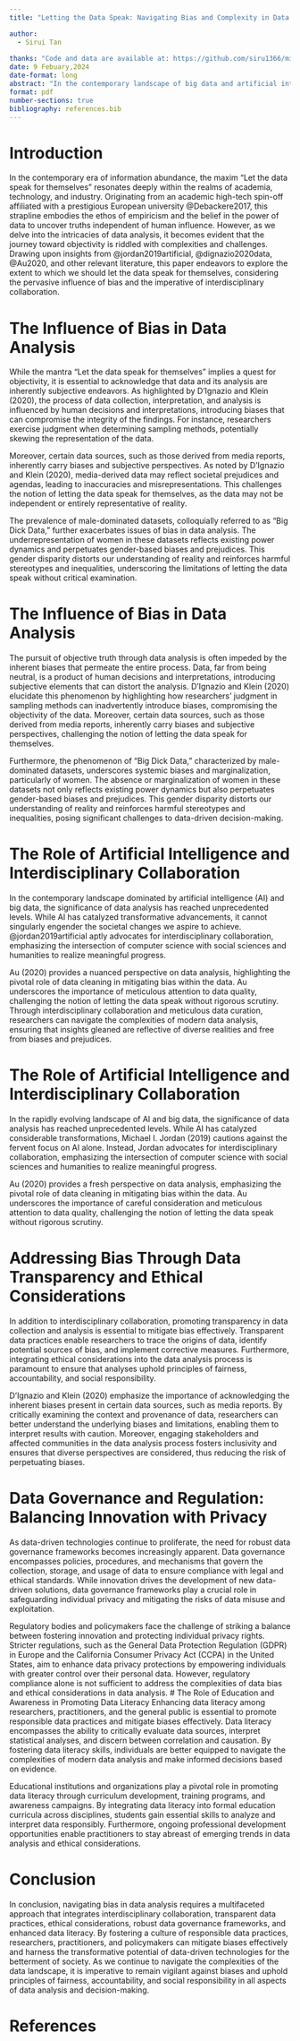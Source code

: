 ```yaml
---
title: "Letting the Data Speak: Navigating Bias and Complexity in Data Analysis "

author: 
  - Sirui Tan
  
thanks: "Code and data are available at: https://github.com/siru1366/mini-eassy-6.git."
date: 9 Febuary,2024
date-format: long
abstract: "In the contemporary landscape of big data and artificial intelligence, the concept of letting the data speak for themselves has garnered significant attention. However, this notion is accompanied by challenges related to biases and subjective interpretations inherent in data analysis. By critically examining the works of Jordan (2019), D’Ignazio and Klein (2020), Au (2020), and others, this paper seeks to elucidate the complexities surrounding data interpretation and advocate for interdisciplinary collaboration and ethical data practices to navigate these challenges effectively."
format: pdf
number-sections: true
bibliography: references.bib
---
```




# Introduction

In the contemporary era of information abundance, the maxim "Let the data speak for themselves" resonates deeply within the realms of academia, technology, and industry. Originating from an academic high-tech spin-off affiliated with a prestigious European university @Debackere2017, this strapline embodies the ethos of empiricism and the belief in the power of data to uncover truths independent of human influence. However, as we delve into the intricacies of data analysis, it becomes evident that the journey toward objectivity is riddled with complexities and challenges. Drawing upon insights from @jordan2019artificial, @dignazio2020data, @Au2020, and other relevant literature, this paper endeavors to explore the extent to which we should let the data speak for themselves, considering the pervasive influence of bias and the imperative of interdisciplinary collaboration. 



# The Influence of Bias in Data Analysis 

While the mantra "Let the data speak for themselves" implies a quest for objectivity, it is essential to acknowledge that data and its analysis are inherently subjective endeavors. As highlighted by D’Ignazio and Klein (2020), the process of data collection, interpretation, and analysis is influenced by human decisions and interpretations, introducing biases that can compromise the integrity of the findings. For instance, researchers exercise judgment when determining sampling methods, potentially skewing the representation of the data. 

Moreover, certain data sources, such as those derived from media reports, inherently carry biases and subjective perspectives. As noted by D’Ignazio and Klein (2020), media-derived data may reflect societal prejudices and agendas, leading to inaccuracies and misrepresentations. This challenges the notion of letting the data speak for themselves, as the data may not be independent or entirely representative of reality. 

The prevalence of male-dominated datasets, colloquially referred to as "Big Dick Data," further exacerbates issues of bias in data analysis. The underrepresentation of women in these datasets reflects existing power dynamics and perpetuates gender-based biases and prejudices. This gender disparity distorts our understanding of reality and reinforces harmful stereotypes and inequalities, underscoring the limitations of letting the data speak without critical examination. 



# The Influence of Bias in Data Analysis 

The pursuit of objective truth through data analysis is often impeded by the inherent biases that permeate the entire process. Data, far from being neutral, is a product of human decisions and interpretations, introducing subjective elements that can distort the analysis. D’Ignazio and Klein (2020) elucidate this phenomenon by highlighting how researchers' judgment in sampling methods can inadvertently introduce biases, compromising the objectivity of the data. Moreover, certain data sources, such as those derived from media reports, inherently carry biases and subjective perspectives, challenging the notion of letting the data speak for themselves. 

Furthermore, the phenomenon of "Big Dick Data," characterized by male-dominated datasets, underscores systemic biases and marginalization, particularly of women. The absence or marginalization of women in these datasets not only reflects existing power dynamics but also perpetuates gender-based biases and prejudices. This gender disparity distorts our understanding of reality and reinforces harmful stereotypes and inequalities, posing significant challenges to data-driven decision-making. 

# The Role of Artificial Intelligence and Interdisciplinary Collaboration 
In the contemporary landscape dominated by artificial intelligence (AI) and big data, the significance of data analysis has reached unprecedented levels. While AI has catalyzed transformative advancements, it cannot singularly engender the societal changes we aspire to achieve. @jordan2019artificial aptly advocates for interdisciplinary collaboration, emphasizing the intersection of computer science with social sciences and humanities to realize meaningful progress. 

Au (2020) provides a nuanced perspective on data analysis, highlighting the pivotal role of data cleaning in mitigating bias within the data. Au underscores the importance of meticulous attention to data quality, challenging the notion of letting the data speak without rigorous scrutiny. Through interdisciplinary collaboration and meticulous data curation, researchers can navigate the complexities of modern data analysis, ensuring that insights gleaned are reflective of diverse realities and free from biases and prejudices. 




# The Role of Artificial Intelligence and Interdisciplinary Collaboration 

In the rapidly evolving landscape of AI and big data, the significance of data analysis has reached unprecedented levels. While AI has catalyzed considerable transformations, Michael I. Jordan (2019) cautions against the fervent focus on AI alone. Instead, Jordan advocates for interdisciplinary collaboration, emphasizing the intersection of computer science with social sciences and humanities to realize meaningful progress. 

Au (2020) provides a fresh perspective on data analysis, emphasizing the pivotal role of data cleaning in mitigating bias within the data. Au underscores the importance of careful consideration and meticulous attention to data quality, challenging the notion of letting the data speak without rigorous scrutiny.


# Addressing Bias Through Data Transparency and Ethical Considerations 

In addition to interdisciplinary collaboration, promoting transparency in data collection and analysis is essential to mitigate bias effectively. Transparent data practices enable researchers to trace the origins of data, identify potential sources of bias, and implement corrective measures. Furthermore, integrating ethical considerations into the data analysis process is paramount to ensure that analyses uphold principles of fairness, accountability, and social responsibility. 

D’Ignazio and Klein (2020) emphasize the importance of acknowledging the inherent biases present in certain data sources, such as media reports. By critically examining the context and provenance of data, researchers can better understand the underlying biases and limitations, enabling them to interpret results with caution. Moreover, engaging stakeholders and affected communities in the data analysis process fosters inclusivity and ensures that diverse perspectives are considered, thus reducing the risk of perpetuating biases. 




# Data Governance and Regulation: Balancing Innovation with Privacy 

As data-driven technologies continue to proliferate, the need for robust data governance frameworks becomes increasingly apparent. Data governance encompasses policies, procedures, and mechanisms that govern the collection, storage, and usage of data to ensure compliance with legal and ethical standards. While innovation drives the development of new data-driven solutions, data governance frameworks play a crucial role in safeguarding individual privacy and mitigating the risks of data misuse and exploitation. 

Regulatory bodies and policymakers face the challenge of striking a balance between fostering innovation and protecting individual privacy rights. Stricter regulations, such as the General Data Protection Regulation (GDPR) in Europe and the California Consumer Privacy Act (CCPA) in the United States, aim to enhance data privacy protections by empowering individuals with greater control over their personal data. However, regulatory compliance alone is not sufficient to address the complexities of data bias and ethical considerations in data analysis. 
# The Role of Education and Awareness in Promoting Data Literacy 
Enhancing data literacy among researchers, practitioners, and the general public is essential to promote responsible data practices and mitigate biases effectively. Data literacy encompasses the ability to critically evaluate data sources, interpret statistical analyses, and discern between correlation and causation. By fostering data literacy skills, individuals are better equipped to navigate the complexities of modern data analysis and make informed decisions based on evidence. 

Educational institutions and organizations play a pivotal role in promoting data literacy through curriculum development, training programs, and awareness campaigns. By integrating data literacy into formal education curricula across disciplines, students gain essential skills to analyze and interpret data responsibly. Furthermore, ongoing professional development opportunities enable practitioners to stay abreast of emerging trends in data analysis and ethical considerations. 




# Conclusion
In conclusion, navigating bias in data analysis requires a multifaceted approach that integrates interdisciplinary collaboration, transparent data practices, ethical considerations, robust data governance frameworks, and enhanced data literacy. By fostering a culture of responsible data practices, researchers, practitioners, and policymakers can mitigate biases effectively and harness the transformative potential of data-driven technologies for the betterment of society. As we continue to navigate the complexities of the data landscape, it is imperative to remain vigilant against biases and uphold principles of fairness, accountability, and social responsibility in all aspects of data analysis and decision-making. 


# References


